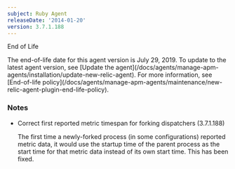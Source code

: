 ```yaml
---
subject: Ruby Agent
releaseDate: '2014-01-20'
version: 3.7.1.188
---
```


End of Life

<Callout variant="important">
  The end-of-life date for this agent version is July 29, 2019. To update to the latest agent version, see [Update the agent](/docs/agents/manage-apm-agents/installation/update-new-relic-agent). For more information, see [End-of-life policy](/docs/agents/manage-apm-agents/maintenance/new-relic-agent-plugin-end-life-policy).
</Callout>

### Notes

* Correct first reported metric timespan for forking dispatchers (3.7.1.188)

  The first time a newly-forked process (in some configurations) reported metric data, it would use the startup time of the parent process as the start time for that metric data instead of its own start time. This has been fixed.
